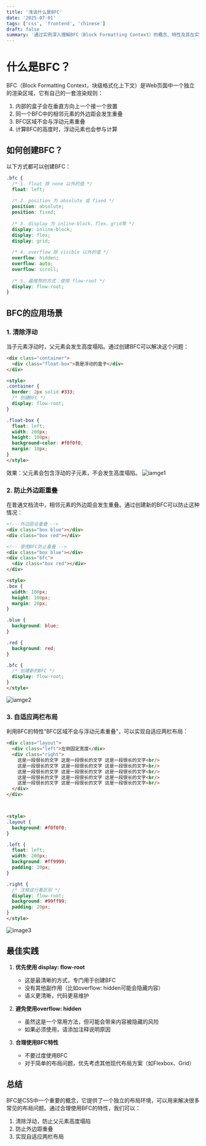 ```yaml
---
title: '浅谈什么是BFC'
date: '2025-07-01'
tags: ['css', 'frontend', 'chinese']
draft: false
summary: '通过实例深入理解BFC（Block Formatting Context）的概念、特性及其在实际开发中的应用场景，包括清除浮动、防止外边距重叠等常见问题的解决方案。'
---
```


# 什么是BFC？

BFC（Block Formatting Context，块级格式化上下文）是Web页面中一个独立的渲染区域，它有自己的一套渲染规则：

1. 内部的盒子会在垂直方向上一个接一个放置
2. 同一个BFC中的相邻元素的外边距会发生重叠
3. BFC区域不会与浮动元素重叠
4. 计算BFC的高度时，浮动元素也会参与计算

## 如何创建BFC？

以下方式都可以创建BFC：

```css
.bfc {
  /* 1. float 除 none 以外的值 */
  float: left;
  
  /* 2. position 为 absolute 或 fixed */
  position: absolute;
  position: fixed;
  
  /* 3. display 为 inline-block、flex、grid等 */
  display: inline-block;
  display: flex;
  display: grid;
  
  /* 4. overflow 除 visible 以外的值 */
  overflow: hidden;
  overflow: auto;
  overflow: scroll;
  
  /* 5. 最推荐的方式：使用 flow-root */
  display: flow-root;
}
```

## BFC的应用场景

### 1. 清除浮动

当子元素浮动时，父元素会发生高度塌陷。通过创建BFC可以解决这个问题：

```html
<div class="container">
  <div class="float-box">我是浮动的盒子</div>
</div>

<style>
.container {
  border: 2px solid #333;
  /* 创建BFC */
  display: flow-root;
}

.float-box {
  float: left;
  width: 200px;
  height: 100px;
  background-color: #f0f0f0;
  margin: 10px;
}
</style>
```

效果：父元素会包含浮动的子元素，不会发生高度塌陷。
![iamge1](https://cdn.jsdelivr.net/gh/huccct/picx-images-hosting@master/image.8hgr4djgpf.webp)

### 2. 防止外边距重叠

在普通文档流中，相邻元素的外边距会发生重叠。通过创建新的BFC可以防止这种情况：

```html
<!-- 外边距会重叠 -->
<div class="box blue"></div>
<div class="box red"></div>

<!-- 使用BFC防止重叠 -->
<div class="box blue"></div>
<div class="bfc">
  <div class="box red"></div>
</div>

<style>
.box {
  width: 100px;
  height: 100px;
  margin: 20px;
}

.blue {
  background: blue;
}

.red {
  background: red;
}

.bfc {
  /* 创建新的BFC */
  display: flow-root;
}
</style>
```

![iamge2](https://cdn.jsdelivr.net/gh/huccct/picx-images-hosting@master/image.1zijb2arbv.webp)

### 3. 自适应两栏布局

利用BFC的特性"BFC区域不会与浮动元素重叠"，可以实现自适应两栏布局：

```html
<div class="layout">
  <div class="left">左侧固定宽度</div>
  <div class="right">
    这是一段很长的文字 这是一段很长的文字 这是一段很长的文字<br/>
    这是一段很长的文字 这是一段很长的文字 这是一段很长的文字<br/>
    这是一段很长的文字 这是一段很长的文字 这是一段很长的文字<br/>
    这是一段很长的文字 这是一段很长的文字 这是一段很长的文字<br/>
    这是一段很长的文字 这是一段很长的文字 这是一段很长的文字<br/>
  </div>
</div>



<style>
.layout {
  background: #f0f0f0;
}

.left {
  float: left;
  width: 200px;
  background: #ff9999;
  padding: 20px;
}

.right {
  /* 注释这行看区别 */
  display: flow-root;
  background: #99ff99;
  padding: 20px;
}
</style>
```
![image3](https://cdn.jsdelivr.net/gh/huccct/picx-images-hosting@master/image.sz82hp8bl.webp)

## 最佳实践

1. **优先使用 display: flow-root**
   - 这是最清晰的方式，专门用于创建BFC
   - 没有其他副作用（比如overflow: hidden可能会隐藏内容）
   - 语义更清晰，代码更易维护

2. **避免使用overflow: hidden**
   - 虽然这是一个常用方法，但可能会带来内容被隐藏的风险
   - 如果必须使用，请添加注释说明原因

3. **合理使用BFC特性**
   - 不要过度使用BFC
   - 对于简单的布局问题，优先考虑其他现代布局方案（如Flexbox、Grid）

## 总结

BFC是CSS中一个重要的概念，它提供了一个独立的布局环境，可以用来解决很多常见的布局问题。通过合理使用BFC的特性，我们可以：

1. 清除浮动，防止父元素高度塌陷
2. 防止外边距重叠
3. 实现自适应两栏布局

